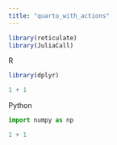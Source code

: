 ```yaml
---
title: "quarto_with_actions"
---
```


```r
library(reticulate)
library(JuliaCall)
```

R

```r
library(dplyr)

1 + 1
```

Python

```python
import numpy as np

1 + 1
```


